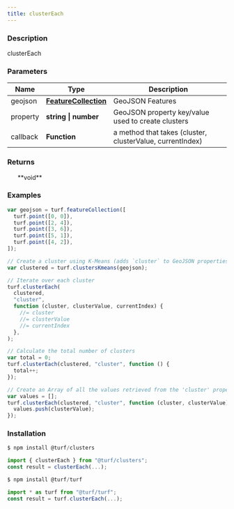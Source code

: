 ```yaml
---
title: clusterEach
---
```



### Description

clusterEach

### Parameters

| Name     | Type                                                                     | Description                                               |
| -------- | ------------------------------------------------------------------------ | --------------------------------------------------------- |
| geojson  | **[FeatureCollection](https://tools.ietf.org/html/rfc7946#section-3.3)** | GeoJSON Features                                          |
| property | **string \| number**                                                     | GeoJSON property key/value used to create clusters        |
| callback | **Function**                                                             | a method that takes (cluster, clusterValue, currentIndex) |

### Returns

<ul>**void**</ul>

### Examples

```javascript
var geojson = turf.featureCollection([
  turf.point([0, 0]),
  turf.point([2, 4]),
  turf.point([3, 6]),
  turf.point([5, 1]),
  turf.point([4, 2]),
]);

// Create a cluster using K-Means (adds `cluster` to GeoJSON properties)
var clustered = turf.clustersKmeans(geojson);

// Iterate over each cluster
turf.clusterEach(
  clustered,
  "cluster",
  function (cluster, clusterValue, currentIndex) {
    //= cluster
    //= clusterValue
    //= currentIndex
  },
);

// Calculate the total number of clusters
var total = 0;
turf.clusterEach(clustered, "cluster", function () {
  total++;
});

// Create an Array of all the values retrieved from the 'cluster' property
var values = [];
turf.clusterEach(clustered, "cluster", function (cluster, clusterValue) {
  values.push(clusterValue);
});
```

### Installation

```javascript
$ npm install @turf/clusters

import { clusterEach } from "@turf/clusters";
const result = clusterEach(...);
```

```javascript
$ npm install @turf/turf

import * as turf from "@turf/turf";
const result = turf.clusterEach(...);
```
